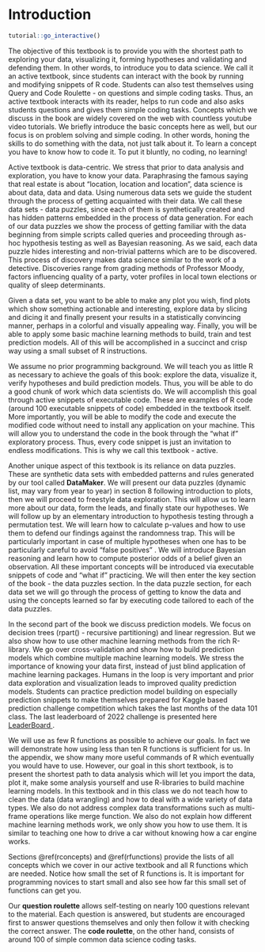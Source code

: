 # Introduction {#intro}

<script src="files/js/dcl.js"></script>
<link rel="stylesheet" href="https://maxcdn.bootstrapcdn.com/bootstrap/3.4.1/css/bootstrap.min.css">
<script src="https://maxcdn.bootstrapcdn.com/bootstrap/3.4.1/js/bootstrap.min.js"></script>

```r
tutorial::go_interactive()
```

<!-- You can label chapter and section titles using `{#label}` after them, e.g., we can reference Chapter \@ref(intro). If you do not manually label them, there will be automatic labels anyway, e.g., Chapter \@ref(methods). -->

<!-- Figures and tables with captions will be placed in `figure` and `table` environments, respectively. -->


<!-- ```{r nice-fig, fig.cap='Here is a nice figure!', out.width='80%', fig.asp=.75, fig.align='center'} -->
<!-- par(mar = c(4, 4, .1, .1)) -->
<!-- plot(pressure, type = 'b', pch = 19) -->
<!-- ``` -->

<!-- Reference a figure by its code chunk label with the `fig:` prefix, e.g., see Figure \@ref(fig:nice-fig). Similarly, you can reference tables generated from `knitr::kable()`, e.g., see Table \@ref(tab:nice-tab). -->

<!-- ```{r nice-tab, tidy=FALSE} -->
<!-- knitr::kable( -->
<!--   head(iris, 20), caption = 'Here is a nice table!', -->
<!--   booktabs = TRUE -->
<!-- ) -->
<!-- ``` -->

<!-- You can write citations, too. For example, we are using the **bookdown** package [@R-bookdown] in this sample book, which was built on top of R Markdown and **knitr** [@xie2015]. -->


The objective of this textbook is to provide you with the shortest path to exploring your data, visualizing it, forming hypotheses and validating and defending them.  In other words, to introduce you to data science. We call it an active textbook, since students can interact with the book by running and modifying snippets of R code. Students can also test themselves using Query and Code Roulette - on  questions and simple coding tasks.  Thus, an active textbook interacts with its reader, helps to run code and also asks students questions and gives them simple coding tasks. Concepts which we discuss in the book are widely covered on the web with countless youtube video tutorials.  We briefly introduce the basic concepts here as well, but our focus is on problem solving and simple coding.  In other words, honing the skills to do something with  the data, not just talk about it.   To learn a concept you have to know how to code it. To put it bluntly, no coding, no learning! 

Active textbook is data-centric. We  stress that prior to data analysis and exploration, you have to know your data.  Paraphrasing the famous saying that  real estate is about “location, location and location”, data science is about data, data and data.  Using numerous data sets we guide the student through the process of getting acquainted with their data. We call these data sets - data puzzles, since each of them is synthetically created and has hidden patterns embedded in the process of data generation.  For each of our data puzzles we show the process of getting familiar with the data  beginning from  simple scripts called queries and proceeding through as-hoc hypothesis testing as well as Bayesian reasoning. As we said,  each data puzzle hides interesting and non-trivial patterns which are to be discovered.  This process of discovery makes data science similar to the work of a detective. Discoveries range from  grading methods of Professor Moody, factors influencing  quality of a party,  voter profiles in  local town elections or quality of sleep determinants. 

Given a data set, you want to be able to make any plot you wish, find plots which show something actionable and interesting, explore data by slicing and dicing it and finally present your results in a statistically convincing manner, perhaps in a colorful and visually appealing way.  Finally, you will be able to apply some basic machine learning methods to build, train and test prediction models.  All of this will be accomplished in a succinct and crisp way using a small subset of R instructions. 

 We assume no prior programming background.  We will teach you as little R as necessary to achieve the goals of this book: explore the data, visualize it,  verify hypotheses and build prediction models.  Thus, you will be able to do a good chunk of work which data scientists do.  We will accomplish this goal through active snippets of executable code. These are examples of R code (around 100 executable snippets of code) embedded in  the textbook itself.  More importantly, you will be able to modify the code and execute the modified code without need to install any application on your machine.  This will allow you to understand the code in the book through the “what if”  exploratory process. Thus, every code snippet is just an invitation to endless modifications. This is why we call this textbook - active.  
 
Another unique aspect of this textbook is its reliance on data puzzles. These are synthetic data sets with embedded patterns and rules generated by our tool called **DataMaker**. We will present our data puzzles (dynamic list, may vary from year to year) in section 8   following  introduction to plots, then we will proceed to freestyle data exploration.  This will allow us to learn  more about our data,  form the leads, and finally state our hypotheses.  We will follow up by an elementary introduction to hypothesis testing through a permutation test.  We will learn how to calculate p-values and how to use them to defend our findings against the  randomness trap. This will be particularly important in case of multiple hypotheses when one has to be particularly careful to avoid “false positives”  . We will introduce Bayesian reasoning and learn how to compute posterior odds of a belief given an observation.  All these important concepts will be introduced via executable snippets of code and “what if” practicing.  We will then enter the key section of the book - the data puzzles section.  In the data puzzle section, for each data set we will go through the process of getting to know the data and using the concepts learned so far by executing code tailored to each of the data puzzles. 

 In the second part of the book we discuss prediction models. We focus on decision trees (rpart() - recursive partitioning)  and linear regression. But we also show how to use other machine learning methods from the rich R-library. We go over cross-validation and show how to build prediction models which combine multiple machine learning models.  We stress the importance of knowing your data first, instead of just blind application of machine learning packages.  Humans in the loop is very important and prior data exploration and visualization leads to improved quality prediction models.  Students can practice prediction model building on especially prediction snippets to make themselves prepared for Kaggle based prediction challenge competition which takes the last months of the data 101 class. The last leaderboard of 2022 challenge is presented here <a href="https://data101.cs.rutgers.edu/?q=node/151"> LeaderBoard </a>.


We will use as few R functions  as possible to achieve our goals. In fact we will demonstrate how using less than ten R functions is sufficient for us. In the appendix, we show many more useful commands of R which eventually you would have to use. However, our goal in this short textbook, is to present the shortest path to data analysis which will let you import the data, plot it, make some analysis yourself and use R-libraries to build machine learning models.  In this textbook and in this class we do not teach how to clean the data (data wrangling) and how to deal with a wide variety of data types. We also do not address complex data transformations such as multi-frame operations like merge function. We also do not explain how different machine learning methods work, we only show you how to use them. It is similar to teaching one how to drive a car without knowing how a car engine works. 

Sections \@ref(rconcepts) and \@ref(rfunctions) provide the lists of all concepts which we cover in our active textbook and all R functions which are needed.  Notice how small the set of R functions is.  It is important for programming novices to start small and also see how far this small set of functions can get you. 

Our **question roulette** allows self-testing on nearly 100 questions relevant to the material. Each question is answered, but students are encouraged first to answer questions themselves and only then follow it with checking the correct answer.  The **code roulette**, on the other hand, consists of around 100 of simple common data science coding tasks.  







